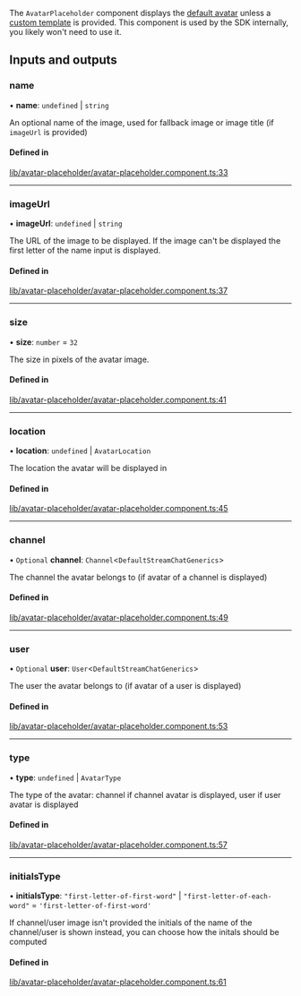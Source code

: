 The `AvatarPlaceholder` component displays the [default avatar](./AvatarComponent.mdx) unless a [custom template](../services/CustomTemplatesService.mdx) is provided. This component is used by the SDK internally, you likely won't need to use it.

[//]: # "Start of generated content"
## Inputs and outputs 


### name

• **name**: `undefined` \| `string`

An optional name of the image, used for fallback image or image title (if `imageUrl` is provided)

#### Defined in

[lib/avatar-placeholder/avatar-placeholder.component.ts:33](https://github.com/GetStream/stream-chat-angular/blob/fa7b2ac/projects/stream-chat-angular/src/lib/avatar-placeholder/avatar-placeholder.component.ts#L33)

___

### imageUrl

• **imageUrl**: `undefined` \| `string`

The URL of the image to be displayed. If the image can't be displayed the first letter of the name input is displayed.

#### Defined in

[lib/avatar-placeholder/avatar-placeholder.component.ts:37](https://github.com/GetStream/stream-chat-angular/blob/fa7b2ac/projects/stream-chat-angular/src/lib/avatar-placeholder/avatar-placeholder.component.ts#L37)

___

### size

• **size**: `number` = `32`

The size in pixels of the avatar image.

#### Defined in

[lib/avatar-placeholder/avatar-placeholder.component.ts:41](https://github.com/GetStream/stream-chat-angular/blob/fa7b2ac/projects/stream-chat-angular/src/lib/avatar-placeholder/avatar-placeholder.component.ts#L41)

___

### location

• **location**: `undefined` \| `AvatarLocation`

The location the avatar will be displayed in

#### Defined in

[lib/avatar-placeholder/avatar-placeholder.component.ts:45](https://github.com/GetStream/stream-chat-angular/blob/fa7b2ac/projects/stream-chat-angular/src/lib/avatar-placeholder/avatar-placeholder.component.ts#L45)

___

### channel

• `Optional` **channel**: `Channel`<`DefaultStreamChatGenerics`\>

The channel the avatar belongs to (if avatar of a channel is displayed)

#### Defined in

[lib/avatar-placeholder/avatar-placeholder.component.ts:49](https://github.com/GetStream/stream-chat-angular/blob/fa7b2ac/projects/stream-chat-angular/src/lib/avatar-placeholder/avatar-placeholder.component.ts#L49)

___

### user

• `Optional` **user**: `User`<`DefaultStreamChatGenerics`\>

The user the avatar belongs to (if avatar of a user is displayed)

#### Defined in

[lib/avatar-placeholder/avatar-placeholder.component.ts:53](https://github.com/GetStream/stream-chat-angular/blob/fa7b2ac/projects/stream-chat-angular/src/lib/avatar-placeholder/avatar-placeholder.component.ts#L53)

___

### type

• **type**: `undefined` \| `AvatarType`

The type of the avatar: channel if channel avatar is displayed, user if user avatar is displayed

#### Defined in

[lib/avatar-placeholder/avatar-placeholder.component.ts:57](https://github.com/GetStream/stream-chat-angular/blob/fa7b2ac/projects/stream-chat-angular/src/lib/avatar-placeholder/avatar-placeholder.component.ts#L57)

___

### initialsType

• **initialsType**: ``"first-letter-of-first-word"`` \| ``"first-letter-of-each-word"`` = `'first-letter-of-first-word'`

If channel/user image isn't provided the initials of the name of the channel/user is shown instead, you can choose how the initals should be computed

#### Defined in

[lib/avatar-placeholder/avatar-placeholder.component.ts:61](https://github.com/GetStream/stream-chat-angular/blob/fa7b2ac/projects/stream-chat-angular/src/lib/avatar-placeholder/avatar-placeholder.component.ts#L61)

[//]: # "End of generated content"
